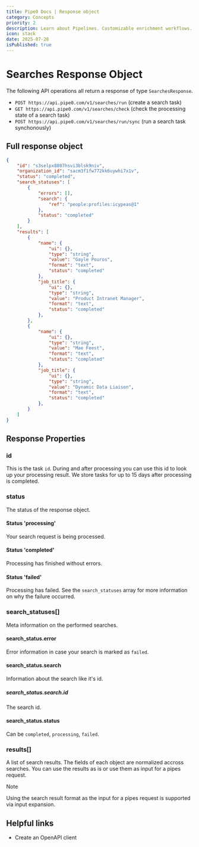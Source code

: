 ```yaml
---
title: Pipe0 Docs | Response object
category: Concepts
priority: 2
description: Learn about Pipelines. Customizable enrichment workflows.
icon: stack
date: 2025-07-28
isPublished: true
---
```


# Searches Response Object

The following API operations all return a response of type `SearchesResponse`.

- `POST https://api.pipe0.com/v1/searches/run` (create a search task)
- `GET https://api.pipe0.com/v1/searches/check` (check the processing state of a search task)
- `POST https://api.pipe0.com/v1/searches/run/sync` (run a search task synchonously)

## Full response object



```JSON
{
	"id": "s3selpx8807hsvi3blsk9niv",
    "organization_id": "sacm3f1fw772kk6uywhi7x1v",
	"status": "completed",
	"search_statuses": [
		{
			"errors": [],
			"search": {
				"ref": "people:profiles:icypeas@1"
			},
			"status": "completed"
		}
	],
	"results": [
		{
			"name": {
				"ui": {},
				"type": "string",
				"value": "Gayle Pouros",
				"format": "text",
				"status": "completed"
			},
			"job_title": {
				"ui": {},
				"type": "string",
				"value": "Product Intranet Manager",
				"format": "text",
				"status": "completed"
			},
		},
		{
			"name": {
				"ui": {},
				"type": "string",
				"value": "Mae Feest",
				"format": "text",
				"status": "completed"
			},
			"job_title": {
				"ui": {},
				"type": "string",
				"value": "Dynamic Data Liaison",
				"format": "text",
				"status": "completed"
			},
		}
	]
}
```


## Response Properties

### id

This is the task `id`. During and after processing you can use this id to look up 
your processing result. We store tasks for up to 15 days after processing is completed.

### status

The status of the response object.

#### Status 'processing'

Your search request is being processed. 

#### Status 'completed'

Processing has finished without errors.

#### Status 'failed'

Processing has failed. See the `search_statuses` array for more information on why the failure occurred.

### search_statuses[]

Meta information on the performed searches.

#### search_status.error

Error information in case your search is marked as `failed`.

#### search_status.search

Information about the search like it's id.

##### search_status.search.id

The search id.

#### search_status.status

Can be `completed`, `processing`, `failed`.

### results[]

A list of search results. The fields of each object are normalized accross searches. You can use the results as is 
or use them as input for a <AppLink linkType="pipelineRequest">pipes request</AppLink>.

> [!NOTE]
> 
> Using the search result format as the input for a pipes request is supported via <AppLink linkType="inputExpansion">input expansion</AppLink>.


## Helpful links

- <AppLink linkType="openAPI">Create an OpenAPI client</AppLink>